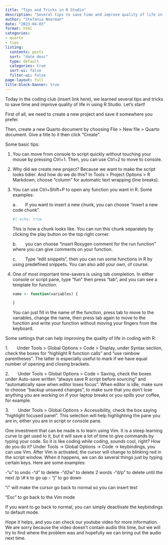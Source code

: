 ```yaml
---
title: "Tips and Tricks in R Studio"
description: "Several tips to save time and improve quality of life in using R Studio"
author: "Stefania Noerman"
date: "2023-04-03"
format: html
categories: 
- quarto
- tips
listing:
  contents: posts
  sort: "date desc"
  type: default
  categories: true
  sort-ui: false
  filter-ui: false
page-layout: full
title-block-banner: true
---
```


Today in the coding club (insert link here), we learned several tips and
tricks to save time and improve quality of life in using R Studio. Let's
start!

First of all, we need to create a new project and save it somewhere you
prefer.

Then, create a new Quarto document by choosing File \> New file \>
Quarto document. Give a title to it then click "Create".

Some basic tips:

1.  You can move from console to script quickly without touching your
    mouse by pressing Ctrl+1. Then, you can use Ctrl+2 to move to
    console.

2.  Why did we create new project? Because we want to make the script
    looks tidier. And how do we do this? In Tools \> Project Options \>
    R Markdown, choose "column" for automatic text wrapping (line
    breaks).

3.  You can use Ctrl+Shift+P to open any function you want in R. Some
    examples:

    a.       If you want to insert a new chunk, you can choose "insert a
    new code chunk".

    ```r
    #| echo: true
    ```

    This is how a chunk looks like. You can run this chunk separately by
    clicking the play button on the top right corner.

    b.       you can choose "insert Roxygen comment for the run
    function" where you can give comments on your function.

    c.       Type "edit snippets", then you can run some functions in R
    by using predefined snippets. You can also add your own, of course.

4.  One of most important time-savers is using tab completion. In either
    console or script pane, type "fun" then press "tab", and you can see
    a template for function.

    ```r
    name <- function(variables) {
        
    }
    ```

    You can just fill in the name of the function, press tab to move to
    the variables, change the name, then press tab again to move to the
    function and write your function without moving your fingers from
    the keyboard.

Some settings that can help improving the quality of life in coding with
R:

1.       Under Tools \> Global Options \> Code \> Display, under Syntax
section, check the boxes for "highlight R function calls" and "use
rainbow parentheses". The latter is especially useful to mark if we have
equal number of opening and closing brackets.

2.       Under Tools \> Global Options \> Code \> Saving, check the
boxes under Auto-save written "always save R script before sourcing" and
"automatically save when editor loses focus". When editor is idle, make
sure to choose "backup unsaved changes", to make sure that you don't
lose anything you are working on if your laptop breaks or you spills
your coffee, for example.

3.       Under Tools \> Global Options \> Accessibility, check the box
saying "highlight focused panel". This selection will help highlighting
the pane you are in, either you are in script or console pane.

One investment that can be made is to learn using Vim. It is a steep
learning curve to get used to it, but it will save a lot of time to give
commands by typing your code. So it is like coding while coding, sounds
cool, right? How do you do it? Under Tools -\> Global Options -\> Code
-\> keybindings, you can use Vim. After Vim is activated, the cursor
will change to blinking red in the script window. When it happens, we
can do several things just by typing certain keys. Here are some
examples:

\-"u" to undo -"d" to delete -"d2w" to delete 2 words -"d/p" to delete
until the next /p \\# k to go up - "j" to go down

"i" will make the cursor go back to normal so you can insert text

"Esc" to go back to the Vim mode

If you want to go back to normal, you can simply deactivate the
keybindings to default mode.

Hope it helps, and you can check our youtube video for more information.
We are sorry because the video doesn't contain audio this time, but we
will try to find where the problem was and hopefully we can bring out
the audio next time.

